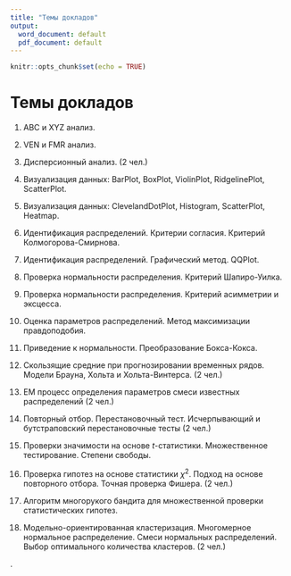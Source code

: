 ```yaml
---
title: "Темы докладов"
output:
  word_document: default
  pdf_document: default
---
```


```r
knitr::opts_chunk$set(echo = TRUE)
```

# Темы докладов
  
  1. ABC и XYZ анализ.
  
  2. VEN и FMR анализ.
  
  3. Дисперсионный анализ. (2 чел.)
  
  4. Визуализация данных: BarPlot, BoxPlot, ViolinPlot, RidgelinePlot, ScatterPlot. 
  
  5. Визуализация данных: ClevelandDotPlot, Histogram, ScatterPlot, Heatmap.
  
  6. Идентификация распределений. Критерии согласия. Критерий Колмогорова-Смирнова.
  
  7. Идентификация распределений. Графический метод. QQPlot.
  
  8. Проверка нормальности распределения. Критерий Шапиро-Уилка.
  
  9. Проверка нормальности распределения. Критерий асимметрии и эксцесса.
  
  10. Оценка параметров распределений. Метод максимизации правдоподобия.
  
  11. Приведение к нормальности. Преобразование Бокса-Кокса.
  
  12. Скользящие средние при прогнозировании временных рядов. Модели Брауна, Хольта и Хольта-Винтерса. (2 чел.)
  
  13. EM процесс определения параметров смеси известных распределений (2 чел.)
  
  14. Повторный отбор. Перестановочный тест. Исчерпывающий и бутстраповский перестановочные тесты (2 чел.)
  
  15. Проверки значимости на основе $t$-статистики. Множественное тестирование. Степени свободы.
  
  16. Проверка гипотез на основе статистики $\chi^2$. Подход на основе повторного отбора. Точная проверка Фишера. (2 чел.)
  
  17. Алгоритм многорукого бандита для множественной проверки статистических гипотез.
  
  18. Модельно-ориентированная кластеризация. Многомерное нормальное распределение. Смеси нормальных распределений. Выбор оптимального количества кластеров. (2 чел.)

  
  . 